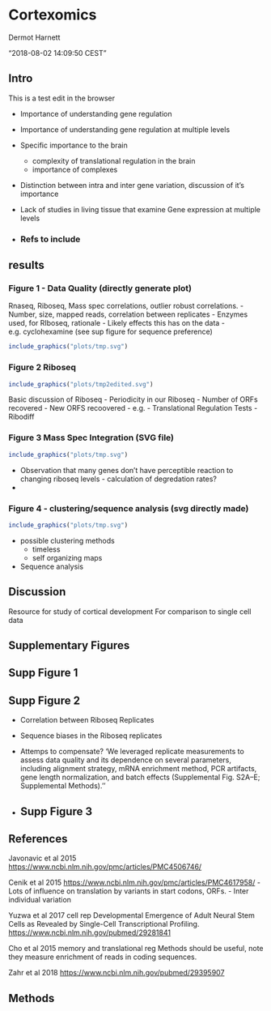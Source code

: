 Cortexomics
================
Dermot Harnett


"2018-08-02 14:09:50 CEST"

## Intro

This is a test edit in the browser

  - Importance of understanding gene regulation

  - Importance of understanding gene regulation at multiple levels

  - Specific importance to the brain
    
      - complexity of translational regulation in the brain
      - importance of complexes

  - Distinction between intra and inter gene variation, discussion of
    it’s importance

  - Lack of studies in living tissue that examine Gene expression at
    multiple levels

  - 
### Refs to include

## results

### Figure 1 - Data Quality (directly generate plot)

Rnaseq, Riboseq, Mass spec correlations, outlier robust correlations. -
Number, size, mapped reads, correlation between replicates - Enzymes
used, for RIboseq, rationale - Likely effects this has on the data -
e.g. cyclohexamine (see sup figure for sequence
preference)

``` r
include_graphics("plots/tmp.svg")
```

### Figure 2 Riboseq

``` r
include_graphics("plots/tmp2edited.svg")
```
Basic discussion of Riboseq - Periodicity in our Riboseq - Number of
ORFs recovered - New ORFS recoovered - e.g. - Translational Regulation
Tests -
Ribodiff

### Figure 3 Mass Spec Integration (SVG file)

``` r
include_graphics("plots/tmp.svg")
```

- Observation that many genes don’t have perceptible reaction to
changing riboseq levels - calculation of degredation rates?
-

### Figure 4 - clustering/sequence analysis (svg directly made)

``` r
include_graphics("plots/tmp.svg")
```

  - possible clustering methods
      - timeless
      - self organizing maps
  - Sequence analysis

## Discussion

Resource for study of cortical development For comparison to single cell
data

## Supplementary Figures

## Supp Figure 1

## Supp Figure 2

  - Correlation between Riboseq Replicates

  - Sequence biases in the Riboseq replicates

  - Attemps to compensate? ‘We leveraged replicate measurements to
    assess data quality and its dependence on several parameters,
    including alignment strategy, mRNA enrichment method, PCR artifacts,
    gene length normalization, and batch effects (Supplemental Fig.
    S2A–E; Supplemental Methods).’’

  - 
## Supp Figure 3

## References

Javonavic et al 2015
<https://www.ncbi.nlm.nih.gov/pmc/articles/PMC4506746/>

Cenik et al 2015 <https://www.ncbi.nlm.nih.gov/pmc/articles/PMC4617958/>
- Lots of influence on translation by variants in start codons, ORFs. -
Inter individual variation

Yuzwa et al 2017 cell rep Developmental Emergence of Adult Neural Stem
Cells as Revealed by Single-Cell Transcriptional Profiling.
<https://www.ncbi.nlm.nih.gov/pubmed/29281841>

Cho et al 2015 memory and translational reg Methods should be useful,
note they measure enrichment of reads in coding sequences.

Zahr et al 2018 <https://www.ncbi.nlm.nih.gov/pubmed/29395907>


## Methods
